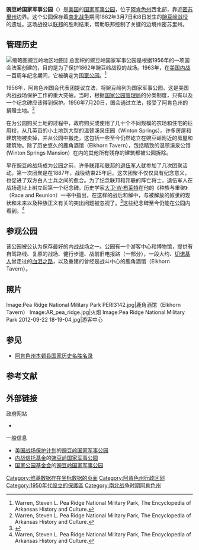 {{Infobox protected area
|name=豌豆岭国家军事公园
| alt_name = {{lang|en|Pea Ridge National Military Park}}
|area_ref=<ref name="area">{{NPS area |year=2011 |accessdate=2012-03-19}}</ref>
|website=[https://www.nps.gov/peri/index.htm 豌豆岭国家军事公园]
|governing_body=[[国家公园系统|国家公园系统]]
|visitation_ref=<ref name="visits">{{NPS visitation| accessdate=2012-03-19}}</ref>
|visitation_year=2011
|visitation_num=114,234
|established={{start date|1956|7|20}}
|area_acre=4300
|coordinates={{coord|36|27|15.|N|94|02|04.9|W|region:US-AR_type:landmark|display=inline,title}}
|nearest_city=[[加菲爾德_(阿肯色州)|加菲尔德]]
|map = USA relief
|map_caption=公园在美国的位置
|location={{美國}}[[阿肯色州|阿肯色州]][[本頓縣_(阿肯色州)|本顿县]]
|photo=Elkhorn Tavern Confederate Approach.jpg
|photo_caption={{nowrap|[[鹿角酒馆（Elkhorn_Tavern）|鹿角酒馆（Elkhorn Tavern）]]}}
|embedded1={{designation list | embed = yes
  | designation1 = HD
  | designation2 = NRHP
  | designation2_date = October 15, 1966
  | designation2_number = 66000199<ref name="nris">{{NRISref |version=2010a}}</ref>
  }}}}

'''豌豆岭国家军事公园'''（{{lang-en|Pea Ridge National Military Park}}）是[[美国|美国]]的[[国家军事公园|国家军事公园]]，位于[[阿肯色州|阿肯色州]]西北部，靠近[[密蘇里州|密苏里州]]边界。这个公园保存着[[南北战争|南北战争]]期间1862年3月7日和8日发生的[[豌豆岭战役|豌豆岭战役]]的遗址。这场战役以[[联邦_(美国南北战争)|联邦]]的胜利结束，帮助联邦控制了关键的边境州密苏里州。

== 管理历史 ==
[[File:Pea_ridge_map_USNPS.jpg|缩略图]]豌豆岭地区地图]]
总面积{{convert|4300|acre|km2}}的豌豆岭国家军事公园是根据1956年的一项国会法案创建的，目的是为了保护1862年豌豆岭战役的战场。1963年，在[[南北战争|美国内战]]一百周年纪念期间，它被确定为[[國家公園系統|国家公园]]。<ref name="ReferenceA">Warren, Steven L. Pea Ridge National Military Park, The Encyclopedia of Arkansas History and Culture.</ref>

1956年，阿肯色州国会代表团提议立法，将豌豆岭列为国家军事公园。这是美国内战战场保护工作的重大突破。当时，根据[[美国国家公园管理局|国家公园管理局]]的分类制度，只有{{Convert|1|acre|sqm}}以及一个纪念碑应该得到保护。1956年7月20日，国会通过立法，接受了阿肯色州{{Convert|5000|acre|sqkm}}的捐赠土地。<ref name="ReferenceA">Warren, Steven L. Pea Ridge National Military Park, The Encyclopedia of Arkansas History and Culture.</ref>

在为公园购买土地的过程中，政府购买或使用了几十个不同规模的农场和住宅的征用权，从几英亩的小土地到大型的温顿溪泉庄园（Winton Springs）。许多房屋和建筑物被卖掉，并从公园中搬走，这包括一些至今仍然屹立在豌豆岭附近的房屋和建筑物。除了历史悠久的鹿角酒馆（Elkhorn Tavern），包括精致的温顿溪泉公馆(Winton Springs Mansion）在内的其他所有残存的建筑都被公园拆除。

早在豌豆岭战场成为公园之前，许多[[美利堅聯盟國|联邦]]和[[联邦_(美国南北战争)|联邦]]的[[退伍軍人|退伍军人]]就参加了几次团聚活动。第一次团聚是在1887年，战役结束25年后。这次团聚不仅仅具有纪念意义，也促进了双方白人士兵之间的愈合。为了纪念联邦和邦联的阵亡将士，退伍军人在战场遗址上树立起第一个纪念碑。历史学家[[大卫·W·布莱特|大卫·W·布莱特]]在他的《种族与重聚》（Race and Reunion）一书中指出，在这样的战后和解中，与被解放的奴隶的现状和未来以及种族正义有关的突出问题被忽视了。<ref>{{cite news |last=Foner |first=Eric |author-link=Eric Foner |date=March 4, 2001 |title=Selective Memory |url=https://www.nytimes.com/2001/03/04/books/selective-memory.html |newspaper=The New York Times |at=sect. 7, p. 28 |access-date=November 28, 2019 |archive-date=2021-01-12 |archive-url=https://web.archive.org/web/20210112044759/https://www.nytimes.com/2001/03/04/books/selective-memory.html |dead-url=no }}</ref>这些纪念碑至今仍能在公园内看到。<ref name="ReferenceA">Warren, Steven L. Pea Ridge National Military Park, The Encyclopedia of Arkansas History and Culture.</ref>

== 参观公园 ==
该公园被公认为保存最好的内战战场之一。公园有一个游客中心和博物馆，提供有自驾路线、复原的战场、健行步道、战前旧电报路（一部分），一段大约{{Convert|2.5|mile|km}}、[[切羅基人|切诺基人]]曾走过的[[眼泪之路|血泪之路]]，以及重建的曾经是战斗中心的鹿角酒馆（Elkhorn Tavern）。

== 照片 ==
<gallery mode=packed heights=150>
Image:Pea Ridge National Military Park PERI3142.jpg|鹿角酒馆（Elkhorn Tavern）
Image:AR_pea_ridge.jpg|火炮
Image:Pea Ridge National Military Park 2012-09-22 18-19-04.jpg|游客中心
</gallery>

== 参见 ==
* [[阿肯色州本顿县国家历史名胜名录|阿肯色州本顿县国家历史名胜名录]]

== 参考文献 ==
{{Reflist|30em}}

== 外部链接 ==

; 政府网站

* {{Official website|https://www.nps.gov/peri/index.htm}}

; 一般信息
* [[美国战场保护计划|美国战场保护计划]]的[https://www.nps.gov/abpp/battles/ar001.htm 豌豆岭国家军事公园]{{Wayback|url=https://www.nps.gov/abpp/battles/ar001.htm |date=20190712043503 }}
* [[内战信托基金|内战信托基金]]的[https://www.civilwar.org/visit/battlefields/pea-ridge-battlefield 豌豆岭国家军事公园]
* [[国家公园基金会|国家公园基金会]]的[https://www.nationalparks.org/explore-parks/pea-ridge-national-military-park 豌豆岭国家军事公园]{{Wayback|url=https://www.nationalparks.org/explore-parks/pea-ridge-national-military-park |date=20201024050803 }}
[[Category:维基数据存在坐标数据的页面|Category:维基数据存在坐标数据的页面]]
[[Category:阿肯色州行政区划|Category:阿肯色州行政区划]]
[[Category:1950年代設立的保護區|Category:1950年代設立的保護區]]
[[Category:南北战争时期阿肯色州|Category:南北战争时期阿肯色州]]